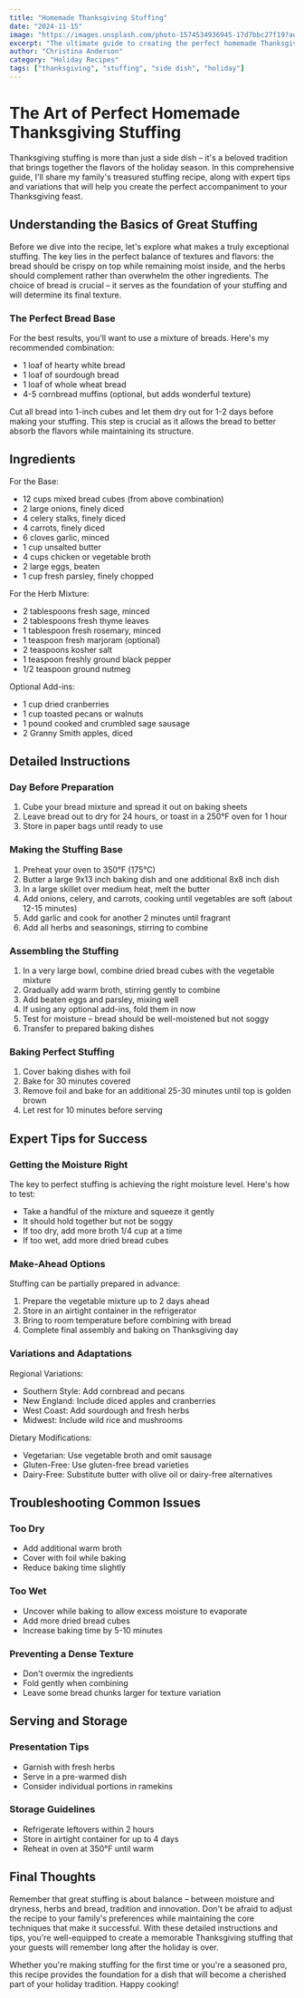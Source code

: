 ```yaml
---
title: "Homemade Thanksgiving Stuffing"
date: "2024-11-15"
image: "https://images.unsplash.com/photo-1574534936945-17d7bbc27f19?auto=format&fit=crop&w=800"
excerpt: "The ultimate guide to creating the perfect homemade Thanksgiving stuffing that will become a family tradition."
author: "Christina Anderson"
category: "Holiday Recipes"
tags: ["thanksgiving", "stuffing", "side dish", "holiday"]
---
```


# The Art of Perfect Homemade Thanksgiving Stuffing

Thanksgiving stuffing is more than just a side dish – it's a beloved tradition that brings together the flavors of the holiday season. In this comprehensive guide, I'll share my family's treasured stuffing recipe, along with expert tips and variations that will help you create the perfect accompaniment to your Thanksgiving feast.

## Understanding the Basics of Great Stuffing

Before we dive into the recipe, let's explore what makes a truly exceptional stuffing. The key lies in the perfect balance of textures and flavors: the bread should be crispy on top while remaining moist inside, and the herbs should complement rather than overwhelm the other ingredients. The choice of bread is crucial – it serves as the foundation of your stuffing and will determine its final texture.

### The Perfect Bread Base

For the best results, you'll want to use a mixture of breads. Here's my recommended combination:
- 1 loaf of hearty white bread
- 1 loaf of sourdough bread
- 1 loaf of whole wheat bread
- 4-5 cornbread muffins (optional, but adds wonderful texture)

Cut all bread into 1-inch cubes and let them dry out for 1-2 days before making your stuffing. This step is crucial as it allows the bread to better absorb the flavors while maintaining its structure.

## Ingredients

For the Base:
- 12 cups mixed bread cubes (from above combination)
- 2 large onions, finely diced
- 4 celery stalks, finely diced
- 4 carrots, finely diced
- 6 cloves garlic, minced
- 1 cup unsalted butter
- 4 cups chicken or vegetable broth
- 2 large eggs, beaten
- 1 cup fresh parsley, finely chopped

For the Herb Mixture:
- 2 tablespoons fresh sage, minced
- 2 tablespoons fresh thyme leaves
- 1 tablespoon fresh rosemary, minced
- 1 teaspoon fresh marjoram (optional)
- 2 teaspoons kosher salt
- 1 teaspoon freshly ground black pepper
- 1/2 teaspoon ground nutmeg

Optional Add-ins:
- 1 cup dried cranberries
- 1 cup toasted pecans or walnuts
- 1 pound cooked and crumbled sage sausage
- 2 Granny Smith apples, diced

## Detailed Instructions

### Day Before Preparation

1. Cube your bread mixture and spread it out on baking sheets
2. Leave bread out to dry for 24 hours, or toast in a 250°F oven for 1 hour
3. Store in paper bags until ready to use

### Making the Stuffing Base

1. Preheat your oven to 350°F (175°C)
2. Butter a large 9x13 inch baking dish and one additional 8x8 inch dish
3. In a large skillet over medium heat, melt the butter
4. Add onions, celery, and carrots, cooking until vegetables are soft (about 12-15 minutes)
5. Add garlic and cook for another 2 minutes until fragrant
6. Add all herbs and seasonings, stirring to combine

### Assembling the Stuffing

1. In a very large bowl, combine dried bread cubes with the vegetable mixture
2. Gradually add warm broth, stirring gently to combine
3. Add beaten eggs and parsley, mixing well
4. If using any optional add-ins, fold them in now
5. Test for moisture – bread should be well-moistened but not soggy
6. Transfer to prepared baking dishes

### Baking Perfect Stuffing

1. Cover baking dishes with foil
2. Bake for 30 minutes covered
3. Remove foil and bake for an additional 25-30 minutes until top is golden brown
4. Let rest for 10 minutes before serving

## Expert Tips for Success

### Getting the Moisture Right

The key to perfect stuffing is achieving the right moisture level. Here's how to test:
- Take a handful of the mixture and squeeze it gently
- It should hold together but not be soggy
- If too dry, add more broth 1/4 cup at a time
- If too wet, add more dried bread cubes

### Make-Ahead Options

Stuffing can be partially prepared in advance:
1. Prepare the vegetable mixture up to 2 days ahead
2. Store in an airtight container in the refrigerator
3. Bring to room temperature before combining with bread
4. Complete final assembly and baking on Thanksgiving day

### Variations and Adaptations

Regional Variations:
- Southern Style: Add cornbread and pecans
- New England: Include diced apples and cranberries
- West Coast: Add sourdough and fresh herbs
- Midwest: Include wild rice and mushrooms

Dietary Modifications:
- Vegetarian: Use vegetable broth and omit sausage
- Gluten-Free: Use gluten-free bread varieties
- Dairy-Free: Substitute butter with olive oil or dairy-free alternatives

## Troubleshooting Common Issues

### Too Dry
- Add additional warm broth
- Cover with foil while baking
- Reduce baking time slightly

### Too Wet
- Uncover while baking to allow excess moisture to evaporate
- Add more dried bread cubes
- Increase baking time by 5-10 minutes

### Preventing a Dense Texture
- Don't overmix the ingredients
- Fold gently when combining
- Leave some bread chunks larger for texture variation

## Serving and Storage

### Presentation Tips
- Garnish with fresh herbs
- Serve in a pre-warmed dish
- Consider individual portions in ramekins

### Storage Guidelines
- Refrigerate leftovers within 2 hours
- Store in airtight container for up to 4 days
- Reheat in oven at 350°F until warm

## Final Thoughts

Remember that great stuffing is about balance – between moisture and dryness, herbs and bread, tradition and innovation. Don't be afraid to adjust the recipe to your family's preferences while maintaining the core techniques that make it successful. With these detailed instructions and tips, you're well-equipped to create a memorable Thanksgiving stuffing that your guests will remember long after the holiday is over.

Whether you're making stuffing for the first time or you're a seasoned pro, this recipe provides the foundation for a dish that will become a cherished part of your holiday tradition. Happy cooking!
